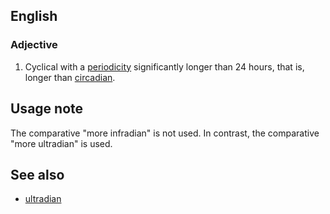 ==English==
===Adjective===
{{en-adj|-}}

# Cyclical with a [[periodicity]] significantly longer than 24 hours, that is, longer than [[circadian]].

==Usage note==
The comparative "more infradian" is not used. In contrast, the comparative "more ultradian" is used.

==See also==
* [[ultradian]]